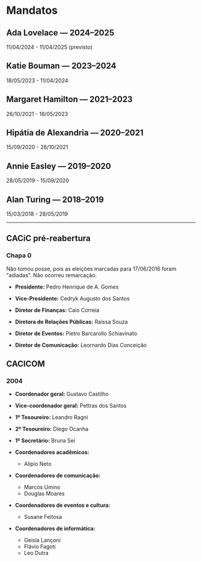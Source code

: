 

# Mandatos

## Ada Lovelace — 2024–2025

11/04/2024 - 11/04/2025 (previsto)

<SlateGridGenerator slateMembers={adaMembers} />

## Katie Bouman — 2023–2024

18/05/2023 - 11/04/2024

<SlateGridGenerator slateMembers={katieMembers} />

## Margaret Hamilton — 2021–2023

26/10/2021 - 18/05/2023

<SlateGridGenerator slateMembers={margaretMembers} />

## Hipátia de Alexandria — 2020–2021

15/09/2020 - 26/10/2021

<SlateGridGenerator slateMembers={hipatiaMembers} />

## Annie Easley — 2019–2020

28/05/2019 - 15/09/2020

<SlateGridGenerator slateMembers={annieMembers} />

## Alan Turing — 2018–2019

15/03/2018 - 28/05/2019

<SlateGridGenerator slateMembers={alanMembers} />

---

## CACiC pré-reabertura

### Chapa 0

Não tomou posse, pois as eleições marcadas para 17/06/2016 foram "adiadas". Não ocorreu remarcação.

- **Presidente:** Pedro Henrique de A. Gomes

- **Vice-Presidente:** Cedryk Augusto dos Santos

- **Diretor de Finanças:** Caio Correia

- **Diretora de Relações Públicas:** Raissa Souza

- **Diretor de Eventos:** Pietro Barcarollo Schiavinato

- **Diretor de Comunicação:** Leornardo Dias Conceição

## CACICOM

### 2004

- **Coordenador geral:** Gustavo Castilho

- **Vice-coordenador geral:** Pettras dos Santos

- **1º Tesoureiro:** Leandro Ragni

- **2º Tesoureiro:** Diego Ocanha

- **1º Secretário:** Bruna Sei

- **Coordenadores acadêmicos:**

  - Alípio Neto

- **Coordenadores de comunicação:**

  - Marcos Umino
  - Douglas Moares

- **Coordenadores de eventos e cultura:**

  - Susane Feitosa

- **Coordenadores de informática:**
  - Geisla Lançoni
  - Flávio Fagoti
  - Leo Dutra
